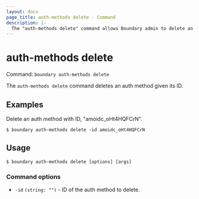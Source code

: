 ```yaml
---
layout: docs
page_title: auth-methods delete - Command
description: |-
  The "auth-methods delete" command allows Boundary admin to delete an auth method.
---
```


# auth-methods delete

Command: `boundary auth-methods delete`

The `auth-methods delete` command deletes an auth method given its ID.

## Examples

Delete an auth method with ID, "amoidc_oHt4HQFCrN".

```shell-session
$ boundary auth-methods delete -id amoidc_oHt4HQFCrN
```


## Usage

<CodeBlockConfig hideClipboard>

```shell-session
$ boundary auth-methods delete [options] [args]
```

</CodeBlockConfig>


### Command options

- `-id` `(string: "")` - ID of the auth method to delete.